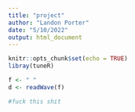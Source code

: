```yaml
---
title: "project"
author: "Landon Porter"
date: "5/10/2022"
output: html_document
---
```


```r
knitr::opts_chunk$set(echo = TRUE)
libray(tuneR)

f <- " "
d <- readWave(f)

#fuck this shit 
```
